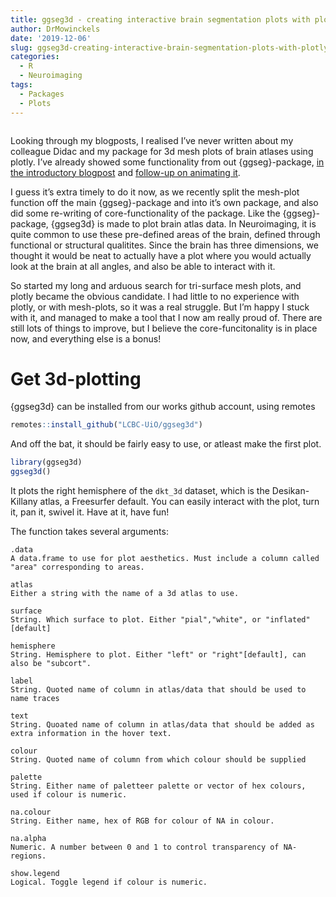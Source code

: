 ```yaml
---
title: ggseg3d - creating interactive brain segmentation plots with plotly
author: DrMowinckels
date: '2019-12-06'
slug: ggseg3d-creating-interactive-brain-segmentation-plots-with-plotly
categories:
  - R
  - Neuroimaging
tags:
  - Packages
  - Plots
---
```


```r
```

Looking through my blogposts, I realised I've never written about my colleague Didac and my package for 3d mesh plots of brain atlases using plotly.
I've already showed some functionality from out {ggseg}-package, [in the introductory blogpost](blog/introducing-the-ggseg-r-package-for-brain-segmentations/) and [follow-up on animating it](blog/get-the-brain-animated/). 

I guess it's extra timely to do it now, as we recently split the mesh-plot function off the main {ggseg}-package and into it's own package, and also did some re-writing of core-functionality of the package. 
Like the {ggseg}-package, {ggseg3d} is made to plot brain atlas data. 
In Neuroimaging, it is quite common to use these pre-defined areas of the brain, defined through functional or structural qualitites.
Since the brain has three dimensions, we thought it would be neat to actually have a plot where you would actually look at the brain at all angles, and also be able to interact with it.

So started my long and arduous search for tri-surface mesh plots, and plotly became the obvious candidate. 
I had little to no experience with plotly, or with mesh-plots, so it was a real struggle.
But I'm happy I stuck with it, and managed to make a tool that I now am really proud of. 
There are still lots of things to improve, but I believe the core-funcitonality is in place now, and everything else is a bonus!

# Get 3d-plotting

{ggseg3d} can be installed from our works github account, using remotes

```r
remotes::install_github("LCBC-UiO/ggseg3d")
```

And off the bat, it should be fairly easy to use, or atleast make the first plot.

```r
library(ggseg3d)
ggseg3d()
```

It plots the right hemisphere of the `dkt_3d` dataset, which is the Desikan-Killany atlas, a Freesurfer default. 
You can easily interact with the plot, turn it, pan it, swivel it. 
Have at it, have fun!

The function takes several arguments:
```
.data	
A data.frame to use for plot aesthetics. Must include a column called "area" corresponding to areas.

atlas	
Either a string with the name of a 3d atlas to use.

surface	
String. Which surface to plot. Either "pial","white", or "inflated"[default]

hemisphere	
String. Hemisphere to plot. Either "left" or "right"[default], can also be "subcort".

label	
String. Quoted name of column in atlas/data that should be used to name traces

text	
String. Quoated name of column in atlas/data that should be added as extra information in the hover text.

colour	
String. Quoted name of column from which colour should be supplied

palette	
String. Either name of paletteer palette or vector of hex colours, used if colour is numeric.

na.colour	
String. Either name, hex of RGB for colour of NA in colour.

na.alpha	
Numeric. A number between 0 and 1 to control transparency of NA-regions.

show.legend	
Logical. Toggle legend if colour is numeric.
```



